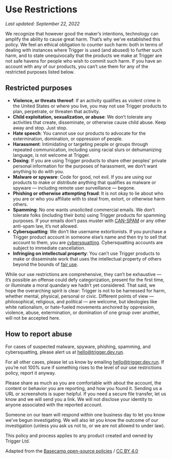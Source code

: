 # Use Restrictions

_Last updated: September 22, 2022_

We recognize that however good the maker’s intentions, technology can amplify the ability to cause great harm. That’s why we’ve established this policy. We feel an ethical obligation to counter such harm: both in terms of dealing with instances where Trigger is used (and abused) to further such harm, and to state unequivocally that the products we make at Trigger are not safe havens for people who wish to commit such harm. If you have an account with any of our products, you can’t use them for any of the restricted purposes listed below.

## Restricted purposes

- **Violence, or threats thereof**: If an activity qualifies as violent crime in the United States or where you live, you may not use Trigger products to plan, perpetrate, or threaten that activity.
- **Child exploitation, sexualization, or abuse**: We don’t tolerate any activities that create, disseminate, or otherwise cause child abuse. Keep away and stop. Just stop.
- **Hate speech**: You cannot use our products to advocate for the extermination, domination, or oppression of people.
- **Harassment**: Intimidating or targeting people or groups through repeated communication, including using racial slurs or dehumanizing language, is not welcome at Trigger.
- **Doxing**: If you are using Trigger products to share other peoples’ private personal information for the purposes of harassment, we don’t want anything to do with you.
- **Malware or spyware**: Code for good, not evil. If you are using our products to make or distribute anything that qualifies as malware or spyware — including remote user surveillance — begone.
- **Phishing or otherwise attempting fraud**: It is not okay to lie about who you are or who you affiliate with to steal from, extort, or otherwise harm others.
- **Spamming**: No one wants unsolicited commercial emails. We don’t tolerate folks (including their bots) using Trigger products for spamming purposes. If your emails don’t pass muster with [CAN-SPAM](https://www.ftc.gov/tips-advice/business-center/guidance/can-spam-act-compliance-guide-business) or any other anti-spam law, it’s not allowed.
- **Cybersquatting**: We don’t like username extortionists. If you purchase a Trigger product account in someone else’s name and then try to sell that account to them, you are [cybersquatting](https://www.law.cornell.edu/uscode/text/15/1125). Cybersquatting accounts are subject to immediate cancellation.
- **Infringing on intellectual property**: You can’t use Trigger products to make or disseminate work that uses the intellectual property of others beyond the bounds of [fair use](https://www.copyright.gov/fair-use/more-info.html).

While our use restrictions are comprehensive, they can’t be exhaustive — it’s possible an offense could defy categorization, present for the first time, or illuminate a moral quandary we hadn’t yet considered. That said, we hope the overarching spirit is clear: Trigger is not to be harnessed for harm, whether mental, physical, personal or civic. Different points of view — philosophical, religious, and political — are welcome, but ideologies like white nationalism, or hate-fueled movements anchored by oppression, violence, abuse, extermination, or domination of one group over another, will not be accepted here.

## How to report abuse

For cases of suspected malware, spyware, phishing, spamming, and cybersquatting, please alert us at [hello@trigger.dev.run](mailto:hello@trigger.dev.run).

For all other cases, please let us know by emailing [hello@trigger.dev.run](mailto:hello@trigger.dev.run). If you’re not 100% sure if something rises to the level of our use restrictions policy, report it anyway.

Please share as much as you are comfortable with about the account, the content or behavior you are reporting, and how you found it. Sending us a URL or screenshots is super helpful. If you need a secure file transfer, let us know and we will send you a link. We will not disclose your identity to anyone associated with the reported account.

Someone on our team will respond within one business day to let you know we’ve begun investigating. We will also let you know the outcome of our investigation (unless you ask us not to, or we are not allowed to under law).

This policy and process applies to any product created and owned by Trigger Ltd.

Adapted from the [Basecamp open-source policies](https://github.com/basecamp/policies) / [CC BY 4.0](https://creativecommons.org/licenses/by/4.0/)
